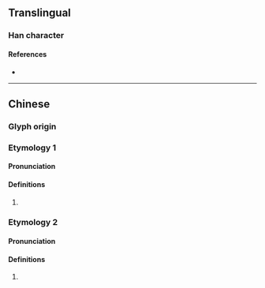 {{character info}}
==Translingual==

===Han character===
{{Han char|rn=94|rad=犬|as=05|sn=8|four=|canj=KHDHE|ids=⿰犭皮}}

====References====
* {{Han ref|kx=0709.080|dkj=20341|dj=1121.180|hdz=21342.090|uh=72D3|ud=29395}}

----

==Chinese==

===Glyph origin===
{{Han etym}}

===Etymology 1===
{{zh-forms}}

====Pronunciation====
{{zh-pron
|m=pí
|mc=y
|oc=y
|cat=
}}

====Definitions====
{{zh-hanzi}}

# {{zh-only|狓猖}}

===Etymology 2===
{{zh-forms}}

====Pronunciation====
{{zh-pron
|m=pí
|c=pei4
|cat=
}}

====Definitions====
{{zh-hanzi}}

# {{zh-only|㺢㹢狓}}